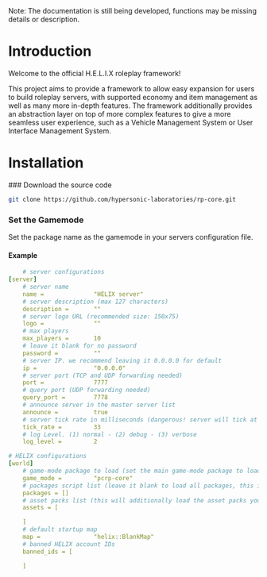 
<Callout type="warning" emoji="⚠️">
    Note: The documentation is still being developed, functions may be missing details or description.
</Callout>

# Introduction


Welcome to the official H.E.L.I.X roleplay framework!

This project aims to provide a framework to allow easy expansion for users to build roleplay servers, with supported economy and item management as well as many more in-depth features. The framework additionally provides an abstraction layer on top of more complex features to give a more seamless user experience, such as a Vehicle Management System or User Interface Management System.

# Installation

<Steps>
### Download the source code

```bash
git clone https://github.com/hypersonic-laboratories/rp-core.git
```
 
### Set the Gamemode
Set the package name as the gamemode in your servers configuration file.
#### Example

```yaml {29}
    # server configurations
[server]
    # server name
    name =              "HELIX server"
    # server description (max 127 characters)
    description =       ""
    # server logo URL (recommended size: 150x75)
    logo =              ""
    # max players
    max_players =       10
    # leave it blank for no password
    password =          ""
    # server IP. we recommend leaving it 0.0.0.0 for default
    ip =                "0.0.0.0"
    # server port (TCP and UDP forwarding needed)
    port =              7777
    # query port (UDP forwarding needed)
    query_port =        7778
    # announce server in the master server list
    announce =          true
    # server tick rate in milliseconds (dangerous! server will tick at each [tick_rate] ms, affecting both server and client performance. 33 ms means 30 ticks per second and is the default and recommended value)
    tick_rate =         33
    # log Level. (1) normal - (2) debug - (3) verbose
    log_level =         2

# HELIX configurations
[world]
    # game-mode package to load (set the main game-mode package to load - you can load only one 'game-mode' package type at once)
    game_mode =         "pcrp-core"
    # packages script list (leave it blank to load all packages, this is usually useful when you have tons of packages downloaded and only wants to load one or some)
    packages = []
    # asset packs list (this will additionally load the asset packs you define here)
    assets = [

    ]
    # default startup map
    map =               "helix::BlankMap"
    # banned HELIX account IDs
    banned_ids = [

    ]
```
</Steps>